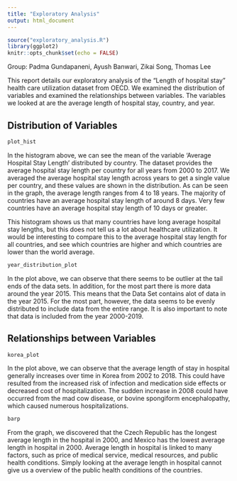 ```yaml
---
title: "Exploratory Analysis"
output: html_document
---
```


```r
source("exploratory_analysis.R")
library(ggplot2)
knitr::opts_chunk$set(echo = FALSE)
```

Group: Padma Gundapaneni, Ayush Banwari, Zikai Song, Thomas Lee

This report details our exploratory analysis of the "Length of hospital stay" health care utilization dataset from OECD. We examined the distribution of variables and examined the relationships between variables. The variables we looked at are the average length of hospital stay, country, and year.

## Distribution of Variables
```r
plot_hist
```

In the histogram above, we can see the mean of the variable 'Average Hospital Stay Length' distributed by country. The dataset provides the average hospital stay length per country for all years from 2000 to 2017. We averaged the average hospital stay length across years to get a single value per country, and these values are shown in the distribution. As can be seen in the graph, the average length ranges from  4 to 18 years. The majority of countries have an average hospital stay length of around 8 days. Very few countries have an average hospital stay length of 10 days or greater.

This histogram shows us that many countries have long average hospital stay lengths, but this does not tell us a lot about healthcare utilization. It would be interesting to compare this to the average hospital stay length for all countries, and see which countries are higher and which countries are lower than the world average.

```r
year_distribution_plot
```

In the plot above, we can observe that there seems to be outlier at the tail ends of the data sets. In addition, for the most part there is more data around the year 2015. This means that the Data Set contains alot of data in the year 2015. For the most part, however, the data seems to be evenly distributed to include data from the entire range. It is also important to note that data is included from the year 2000-2019.

## Relationships between Variables
```r
korea_plot
```

In the plot above, we can observe that the average length of stay in hospital generally increases over time in Korea from 2002 to 2018. This could have resulted from the increased risk of infection and medication side effects or decreased cost of hospitalization. The sudden increase in 2008 could have occurred from the mad cow disease, or bovine spongiform encephalopathy, which caused numerous hospitalizations.

```r
barp
```

From the graph, we discovered that the Czech Republic has the longest average length in the hospital in 2000, and Mexico has the lowest average length in hospital in 2000. Average length in hospital is linked to many factors, such as price of medical service, medical resources, and public health conditions. Simply looking at the average length in hospital cannot give us a overview of the public health conditions of the countries.
